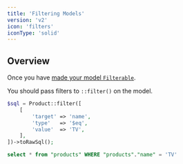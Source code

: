 ```yaml
---
title: 'Filtering Models'
version: 'v2'
icon: 'filters'
iconType: 'solid'
---
```


## Overview

Once you have [made your model `Filterable`](/v2/basics/make-model-filterable).

You should pass filters to `::filter()` on the model.

```php
$sql = Product::filter([
    [
        'target' => 'name',
        'type'   => '$eq',
        'value'  => 'TV',
    ],
])->toRawSql();
```

```sql
select * from "products" WHERE "products"."name" = 'TV'
```
